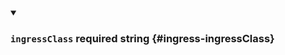 
<details className="config-field" data-expandable="false" open>
<summary>

### `ingressClass` <span className="config-field-required" data-required="false">required</span> <span className="config-field-type">string</span> <span className="config-field-default"></span> <span className="config-field-enum"></span> {#ingress-ingressClass}



</summary>



</details>
